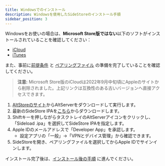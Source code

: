 ```yaml
---
title: Windowsでのインストール
description: Windowsを使用したSideStoreのインストール手順
sidebar_position: 3
---
```


Windowsをお使いの場合は、**Microsoft Store版ではない**以下のソフトがインストールされていることを確認してください：  
- [iCloud](https://updates.cdn-apple.com/2020/windows/001-39935-20200911-1A70AA56-F448-11EA-8CC0-99D41950005E/iCloudSetup.exe)  
- [iTunes](https://support.apple.com/en-us/HT210384)  

また、事前に[前提条件](prerequisites) と [ペアリングファイル](pairing-file) の準備を完了していることを確認してください。

> **注意:** Microsoft Store版のiCloudは2022年9月中旬頃にAppleのサイトから削除されました。上記リンクは互換性のある古いバージョンへ直接アクセスできます。

1. [AltStoreのサイト](https://altstore.io/)からAltServerをダウンロードして実行します。  
2. 最新のSideStore IPAを[こちら](https://github.com/sidestore/sidestore/releases/latest/download/sidestore.ipa)からダウンロードします。  
3. Shiftキーを押しながらタスクトレイのAltServerアイコンをクリックし、「Sideload .ipa」を選択してSideStore IPAを指定します。  
4. Apple IDのメールアドレスで「Developer App」を承認します。  
   * 設定アプリの「一般」→「VPNとデバイス管理」から確認できます。
5. SideStoreを開き、ペアリングファイルを選択してからApple IDでサインインします。

インストール完了後は、[インストール後の手順](post-install) に進んでください。

